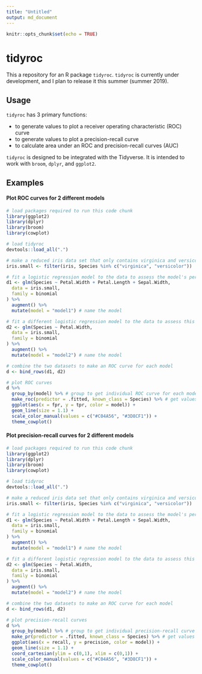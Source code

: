 ```yaml
---
title: "Untitled"
output: md_document
---
```


```r
knitr::opts_chunk$set(echo = TRUE)
```
# tidyroc

This a repository for an R package `tidyroc`. `tidyroc` is currently under development, and I plan to release it this summer (summer 2019). 

## Usage

`tidyroc` has 3 primary functions: 

* to generate values to plot a receiver operating characteristic (ROC) curve  
* to generate values to plot a precision-recall curve  
* to calculate area under an ROC and precision-recall curves (AUC)

`tidyroc` is designed to be integrated with the Tidyverse. It is intended to work with `broom`, `dplyr`, and `ggplot2`.

## Examples

#### Plot ROC curves for 2 different models
```r
# load packages required to run this code chunk
library(ggplot2)
library(dplyr)
library(broom)
library(cowplot)

# load tidyroc
devtools::load_all(".")

# make a reduced iris data set that only contains virginica and versicolor species
iris.small <- filter(iris, Species %in% c("virginica", "versicolor"))

# fit a logistic regression model to the data to assess the model's performance
d1 <- glm(Species ~ Petal.Width + Petal.Length + Sepal.Width,
  data = iris.small,
  family = binomial
) %>%
  augment() %>%
  mutate(model = "model1") # name the model

# fit a different logistic regression model to the data to assess this model's performance
d2 <- glm(Species ~ Petal.Width,
  data = iris.small,
  family = binomial
) %>%
  augment() %>%
  mutate(model = "model2") # name the model

# combine the two datasets to make an ROC curve for each model
d <- bind_rows(d1, d2)

# plot ROC curves
d %>%
  group_by(model) %>% # group to get individual ROC curve for each model
  make_roc(predictor = .fitted, known_class = Species) %>% # get values to plot an ROC curve
  ggplot(aes(x = fpr, y = tpr, color = model)) +
  geom_line(size = 1.1) +
  scale_color_manual(values = c("#C04A56", "#3D8CF1")) +
  theme_cowplot()
```


#### Plot precision-recall curves for 2 different models
```r
# load packages required to run this code chunk
library(ggplot2)
library(dplyr)
library(broom)
library(cowplot)

# load tidyroc
devtools::load_all(".")

# make a reduced iris data set that only contains virginica and versicolor species
iris.small <- filter(iris, Species %in% c("virginica", "versicolor"))

# fit a logistic regression model to the data to assess the model's performance
d1 <- glm(Species ~ Petal.Width + Petal.Length + Sepal.Width,
  data = iris.small,
  family = binomial
) %>%
  augment() %>%
  mutate(model = "model1") # name the model

# fit a different logistic regression model to the data to assess this model's performance
d2 <- glm(Species ~ Petal.Width,
  data = iris.small,
  family = binomial
) %>%
  augment() %>%
  mutate(model = "model2") # name the model

# combine the two datasets to make an ROC curve for each model
d <- bind_rows(d1, d2)

# plot precision-recall curves
d %>%
  group_by(model) %>% # group to get individual precision-recall curve for each model
  make_pr(predictor = .fitted, known_class = Species) %>% # get values to plot a precision-recall curve
  ggplot(aes(x = recall, y = precision, color = model)) +
  geom_line(size = 1.1) +
  coord_cartesian(ylim = c(0,1), xlim = c(0,1)) +
  scale_color_manual(values = c("#C04A56", "#3D8CF1")) +
  theme_cowplot()
```

